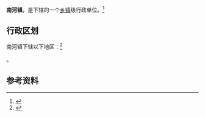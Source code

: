 {{中国乡级行政区|32/09/21/106/000}}

'''南河镇'''，是{{PRC admin/fullname|32/09/21/106/000|3}}下辖的一个[[乡镇|乡镇]]级行政单位。<ref>{{PRC admin/ref sgc|{{PRC admin/parent|32/09/21/106/000}}}}</ref>

== 行政区划 ==

南河镇下辖以下地区：<ref>{{PRC admin/ref sgc|32/09/21/106/000}}</ref>

{{PRC admin/children|32/09/21/106/000}}。

== 参考资料 ==

{{reflist}}

{{行政区划小作品}}
{{PRC admin/navcat|32/09/21/106/000}}